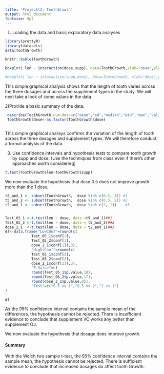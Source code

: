 ```yaml
---
title: 'Projeckt2: ToothGrowth'
output: html_document
fontsize: 9pt
---
```


 1) Loading the data and  basic exploratory data analyses 
```r
library(prettyR)
library(datasets)
data(ToothGrowth)

```


```r
knitr::kable(ToothGrowth)
```


```r
boxplot( len ~ interaction(dose,supp), data=ToothGrowth,xlab="dose",ylab="length" )

#boxplot( len ~ interaction(supp,dose), data=ToothGrowth, xlab="dose",ylab="length")
```

This simple  graphical analysis shows that the length of tooth varies across the three dosages  and across the supplement types in the study. We will next take a look of some values in the data. 

2)Provide a basic summary of the data.

```r
 describe(ToothGrowth,num.desc=c("mean","sd","median","min","max","valid.n"))
 ToothGrowth$dose<-as.factor(ToothGrowth$dose)
 
```

This simple  graphical analisys confirms the variation of the length of tooth  across the three dosages and supplement types. We will therefore conduct a formal analysis of the data. 


 3) Use confidence intervals and hypothesis tests to compare tooth growth by supp and dose. (Use the techniques from class even if there’s other approaches worth considering)

```r
t.test(ToothGrowth$len~ToothGrowth$supp)

```


We now evaluate the hypothesis that dose 0.5 does not improve growth more than the 1 dose.
```r

t5_and_1 <- subset(ToothGrowth,  dose %in% c(0.5, 1)) #1
t5_and_2 <- subset(ToothGrowth,  dose %in% c(0.5, 2)) #2
t2_and_1 <- subset(ToothGrowth,  dose %in% c(2, 1))    #3


Test_05_1 <-t.test(len ~ dose, data =t5_and_1)##1
Test_05_2 <-t.test(len ~ dose, data = t5_and_2)##2
dose_2_1  <-t.test(len ~ dose, data = t2_and_1)##3
df<-data.frame("LowCOnf"=round(c(
            Test_05_1$conf[1],
            Test_05_2$conf[1],
            dose_2_1$conf[1]),3),
            "HightConf"=round(c(
            Test_05_1$conf[2],
            Test_05_2$conf[2],
            dose_2_1$conf[2]),3),
            "P.Value"=c(
            round(Test_05_1$p.value,10),
            round(Test_05_2$p.value,17),
            round(dose_2_1$p.value,8)),
            "Test"=c("0.5 vs 1","0.5 vs 2","2 vs 1")
)
           
df
```


As the 95% confidence interval contains the sample mean of the differences, the hypothesis cannot be rejected. There is insufficient evidence to conclude that supplement VC works any better than supplement OJ.

We now evaluate the hypothesis that dosage does improve growth.


#### Summary
With the Welch two sample t-test, the 95% confidence interval contains the sample mean, the hypothesis cannot be rejected. There is sufficient evidence to conclude that increased dosages do affect tooth Growth.





